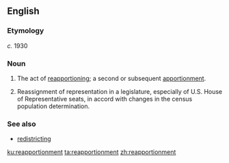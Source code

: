 ==English==

===Etymology===
''c.'' 1930 {{suffix|reapportion|ment|lang=en}}

===Noun===
{{en-noun}}

# The act of [[reapportion]]ing; a second or subsequent [[apportionment]].
# {{context|US|politics|lang=en}} Reassignment of representation in a legislature, especially of U.S. House of Representative seats, in accord with changes in the census population determination.

===See also===
* [[redistrict]]ing

[[ku:reapportionment]]
[[ta:reapportionment]]
[[zh:reapportionment]]